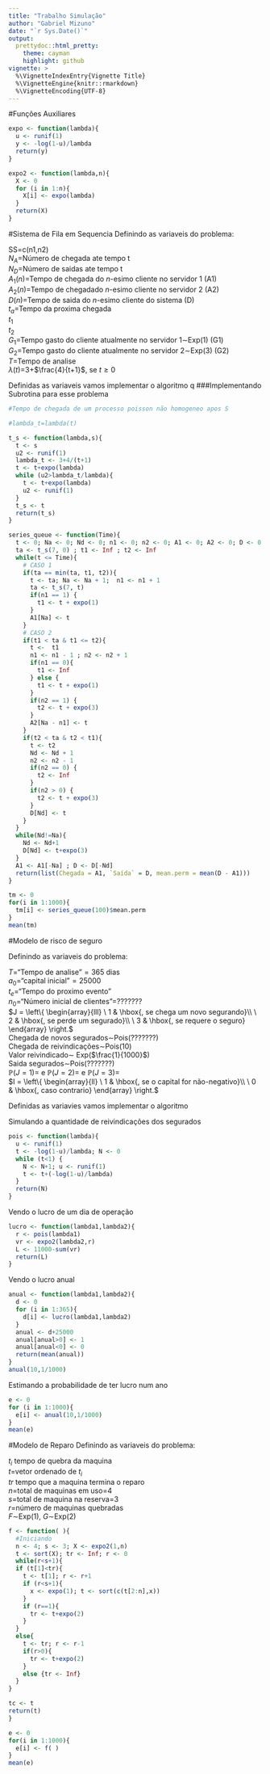 ```yaml
---
title: "Trabalho Simulação"
author: "Gabriel Mizuno"
date: "`r Sys.Date()`"
output:
  prettydoc::html_pretty:
    theme: cayman
    highlight: github
vignette: >
  %\VignetteIndexEntry{Vignette Title}
  %\VignetteEngine{knitr::rmarkdown}
  %\VignetteEncoding{UTF-8}
---
```


#Funções Auxiliares

```r
expo <- function(lambda){
  u <- runif(1)
  y <- -log(1-u)/lambda
  return(y)
}
```

```r
expo2 <- function(lambda,n){
  X <- 0
  for (i in 1:n){
    X[i] <- expo(lambda)
  }
  return(X)
}
```

#Sistema de Fila em Sequencia
Definindo as variaveis do problema:

SS=c(n1,n2)  
$N_A$=Número de chegada ate tempo t  
$N_D$=Número de saidas ate tempo t  
$A_1(n)$=Tempo de chegada do $n$-esimo cliente no servidor 1 (A1)  
$A_2(n)$=Tempo de chegadado $n$-esimo cliente no servidor 2 (A2)  
$D(n)$=Tempo de saida do $n$-esimo cliente do sistema (D)  
$t_a$=Tempo da proxima chegada  
$t_1$  
$t_2$  
$G_1$=Tempo gasto do cliente atualmente no servidor 1$\sim$Exp(1) (G1)    
$G_2$=Tempo gasto do cliente atualmente no servidor 2$\sim$Exp(3) (G2)   
$T$=Tempo de analise  
$\lambda(t)$=3+$\frac{4}{t+1}$, se $t\geq 0$

Definidas as variaveis vamos implementar o algoritmo
 q
###Implementando Subrotina para esse problema

```r
#Tempo de chegada de um processo poisson não homogeneo apos S

#lambda_t=lambda(t)

t_s <- function(lambda,s){
  t <- s
  u2 <- runif(1)
  lambda_t <- 3+4/(t+1)
  t <- t+expo(lambda)
  while (u2>lambda_t/lambda){
    t <- t+expo(lambda)
    u2 <- runif(1)
  }
  t_s <- t
  return(t_s)
}
```

```r
series_queue <- function(Time){
  t <- 0; Na <- 0; Nd <- 0; n1 <- 0; n2 <- 0; A1 <- 0; A2 <- 0; D <- 0
  ta <- t_s(7, 0) ; t1 <- Inf ; t2 <- Inf
  while(t <= Time){
    # CASO 1
    if(ta == min(ta, t1, t2)){
      t <- ta; Na <- Na + 1;  n1 <- n1 + 1
      ta <- t_s(7, t) 
      if(n1 == 1) {
        t1 <- t + expo(1)
      }
      A1[Na] <- t
    }
    # CASO 2
    if(t1 < ta & t1 <= t2){
      t <-  t1
      n1 <- n1 - 1 ; n2 <- n2 + 1
      if(n1 == 0){
        t1 <- Inf
      } else {
        t1 <- t + expo(1)
      }
      if(n2 == 1) {
        t2 <- t + expo(3)
      }
      A2[Na - n1] <- t
    }
    if(t2 < ta & t2 < t1){
      t <- t2
      Nd <- Nd + 1
      n2 <- n2 - 1
      if(n2 == 0) {
        t2 <- Inf
      }
      if(n2 > 0) {
        t2 <- t + expo(3)
      }
      D[Nd] <- t
    }
  }
  while(Nd!=Na){
    Nd <- Nd+1
    D[Nd] <- t+expo(3)
  }
  A1 <- A1[-Na] ; D <- D[-Nd]
  return(list(Chegada = A1, `Saída` = D, mean.perm = mean(D - A1)))
}

tm <- 0
for(i in 1:1000){
  tm[i] <- series_queue(100)$mean.perm
}
mean(tm)
```


#Modelo de risco de seguro

Definindo as variaveis do problema:  

$T$="Tempo de analise"$=365$ dias  
$a_0$="capital inicial"$=25000$  
$t_e$="Tempo do proximo evento"  
$n_0$="Número inicial de clientes"=???????   
$J = \left\{
\begin{array}{lll}
\ 1 & \hbox{, se chega um novo segurando}\\
\ 2 & \hbox{, se perde um segurado}\\
\ 3 & \hbox{, se requere o seguro}
\end{array}
\right.$  
Chegada de novos segurados$\sim$Pois(???????)  
Chegada de reivindicações$\sim$Pois(10)  
Valor reivindicado$\sim$ Exp($\frac{1}{1000}$)   
Saida segurados$\sim$Pois(???????)   
$\mathbb{P}(J=1)=$ e $\mathbb{P}(J=2)=$ e $\mathbb{P}(J=3)=$  
$I = \left\{
\begin{array}{ll}
\ 1 & \hbox{, se o capital for não-negativo}\\
\ 0 & \hbox{, caso contrario}
\end{array}
\right.$ 
  
Definidas as variavies vamos implementar o algoritmo

Simulando a quantidade de reivindicações dos segurados
```r
pois <- function(lambda){
  u <- runif(1)
  t <- -log(1-u)/lambda; N <- 0
  while (t<1) {
    N <- N+1; u <- runif(1)
    t <- t+(-log(1-u)/lambda)
  }
  return(N)
}
```

Vendo o lucro de um dia de operação

```r
lucro <- function(lambda1,lambda2){
  r <- pois(lambda1)
  vr <- expo2(lambda2,r)
  L <- 11000-sum(vr)
  return(L)
}
```

Vendo o lucro anual

```r
anual <- function(lambda1,lambda2){
  d <- 0
  for (i in 1:365){
    d[i] <- lucro(lambda1,lambda2)
  }
  anual <- d+25000
  anual[anual>0] <- 1
  anual[anual<0] <- 0
  return(mean(anual))
}
anual(10,1/1000)
```

Estimando a probabilidade de ter lucro num ano

```r
e <- 0
for (i in 1:1000){
  e[i] <- anual(10,1/1000)
}
mean(e)
```


#Modelo de Reparo
Definindo as variaveis do problema: 

$t_i$ tempo de quebra da maquina    
$t$=vetor ordenado de $t_i$  
$tr$ tempo que a maquina termina o reparo  
$n$=total de maquinas em uso=4  
$s$=total de maquina na reserva=3    
$r$=número de maquinas quebradas  
$F\sim$Exp(1), $G\sim$Exp(2)   

```r
f <- function( ){
  #Iniciando
  n <- 4; s <- 3; X <- expo2(1,n)
  t <- sort(X); tr <- Inf; r <- 0
  while(r<s+1){
  if (t[1]<tr){
    t <- t[1]; r <- r+1
    if (r<s+1){
      x <- expo(1); t <- sort(c(t[2:n],x))
    }
    if (r==1){
      tr <- t+expo(2)
    }
  }
  else{
    t <- tr; r <- r-1
    if(r>0){
      tr <- t+expo(2)
    }
    else {tr <- Inf}
  }
}

tc <- t
return(t)
}

e <- 0
for(i in 1:1000){
  e[i] <- f( )
}
mean(e)
```

